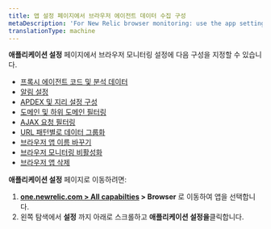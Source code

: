 ```yaml
---
title: 앱 설정 페이지에서 브라우저 에이전트 데이터 수집 구성
metaDescription: 'For New Relic browser monitoring: use the app settings page to configure the agent type and deployment method.'
translationType: machine
---
```


**애플리케이션 설정** 페이지에서 브라우저 모니터링 설정에 다음 구성을 지정할 수 있습니다.

* [프록시 에이전트 코드 및 분석 데이터](/docs/browser/new-relic-browser/configuration/proxy-agent-requests/)
* [알림 설정](/docs/browser/new-relic-browser/configuration/view-browser-apps-alert-information/)
* [APDEX 및 지리 설정 구성](/docs/browser/new-relic-browser/configuration/browser-settings-ui-options-apdex-geography/#apdex-settings)
* [도메인 및 하위 도메인 필터링](/docs/browser/new-relic-browser/configuration/monitor-or-block-specific-domains-subdomains/)
* [AJAX 요청 필터링](/docs/browser/new-relic-browser/configuration/filter-ajax-request-events/)
* [URL 패턴별로 데이터 그룹화](/docs/browser/new-relic-browser/configuration/group-browser-metrics-urls/)
* [브라우저 앱 이름 바꾸기](/docs/browser/new-relic-browser/configuration/rename-browser-apps/)
* [브라우저 모니터링 비활성화](/docs/browser/new-relic-browser/installation/disable-browser-monitoring/)
* [브라우저 앱 삭제](/docs/apm/new-relic-apm/maintenance/remove-applications-new-relic/#remove)

**애플리케이션 설정** 페이지로 이동하려면:

1. **[one.newrelic.com > All capabilties](https://one.newrelic.com/all-capabilities) > Browser** 로 이동하여 앱을 선택합니다.
2. 왼쪽 탐색에서 **설정** 까지 아래로 스크롤하고 **애플리케이션 설정을**클릭합니다.